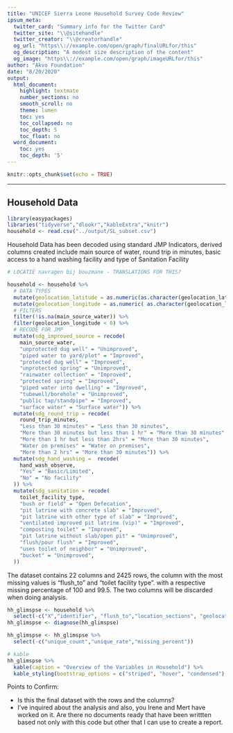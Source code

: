 ```yaml
---
title: "UNICEF Sierra Leone Household Survey Code Review"
ipsum_meta:
  twitter_card: "Summary info for the Twitter Card"
  twitter_site: "\\@sitehandle"
  twitter_creator: "\\@creatorhandle"
  og_url: "https\\://example.com/open/graph/finalURLfor/this"
  og_description: "A modest size description of the content"
  og_image: "https\\://example.com/open/graph/imageURLfor/this"
author: "Akvo Foundation"
date: "8/20/2020"
output:
  html_document:
    highlight: textmate
    number_sections: no
    smooth_scroll: no
    theme: lumen
    toc: yes
    toc_collapsed: no
    toc_depth: 5
    toc_float: no
  word_document:
    toc: yes
    toc_depth: '5'
---
```


```r
knitr::opts_chunk$set(echo = TRUE)
```

---
## Household Data
```r
library(easypackages)
libraries("tidyverse","dlookr","kableExtra","knitr")
household <- read.csv("../output/SL_subset.csv")
```

Household Data has been decoded using standard JMP Indicators, derived columns created include main source of water, round trip in minutes, basic access to a hand washing facility and type of Sanitation Facility

```r
# LOCATIE navragen bij bouzmane - TRANSLATIONS FOR THIS?

household <- household %>% 
  # DATA TYPES
  mutate(geolocation_latitude = as.numeric(as.character(geolocation_latitude))) %>%
  mutate(geolocation_longitude = as.numeric( as.character(geolocation_longitude))) %>%
  # FILTERS
  filter(!is.na(main_source_water)) %>%
  filter(geolocation_longitude < 0) %>%
  # RECODE FOR JMP
  mutate(sdg_improved_source = recode(
    main_source_water, 
    "unprotected dug well" = "Unimproved", 
    "piped water to yard/plot" = "Improved", 
    "protected dug well" = "Improved", 
    "unprotected spring" = "Unimproved", 
    "rainwater collection" = "Improved",
    "protected spring" = "Improved", 
    "piped water into dwelling" = "Improved", 
    "tubewell/borehole" = "Unimproved", 
    "public tap/standpipe" = "Improved", 
    "surface water" = "Surface water")) %>%
  mutate(sdg_round_trip = recode(
    round_trip_minutes, 
    "Less than 30 minutes" = "Less than 30 minutes",
    "More than 30 minutes but less than 1 hr" = "More than 30 minutes", 
    "More than 1 hr but less than 2hrs" = "More than 30 minutes", 
    "Water on premises" = "Water on premises", 
    "More than 2 hrs" = "More than 30 minutes")) %>%
  mutate(sdg_hand_washing =  recode(
    hand_wash_observe,
    "Yes" = "Basic/Limited",
    "No" = "No facility"
  )) %>%
  mutate(sdg_sanitation = recode(
    toilet_facility_type,
    "bush or field" = "Open Defecation",
    "pit latrine with concrete slab" = "Improved",
    "pit latrine with other type of slab" = "Improved",
    "ventilated improved pit latrine (vip)" = "Improved",
    "composting toilet" = "Improved",
    "pit latrine without slab/open pit" = "Unimproved", 
    "flush/pour flush" = "Improved",
    "uses toilet of neighbor" = "Unimproved",
    "bucket" = "Unimproved",
  ))
```

The dataset contains 22 columns and 2425 rows, the column with the most missing values is "flush_to" and "toilet facility type". with a respective missing percentage of 100 and 99.5. The two columns will be discarded when doing analysis.

```r
hh_glimspse <- household %>%
  select(-c("X","identifier", "flush_to","location_sections", "geolocation_latitude","geolocation_longitude","geolocation_elevation","mpn.100ml"))
hh_glimspse <- diagnose(hh_glimspse)

hh_glimspse <- hh_glimspse %>%
  select(-c("unique_count","unique_rate","missing_percent"))

# kable
hh_glimspse %>%
  kable(caption = "Overview of the Variables in Household") %>%
  kable_styling(bootstrap_options = c("striped", "hover", "condensed"), full_width = T)
```

 Points to Confirm:
 
 * Is this the final dataset with the rows and the columns?
 * I've inquired about the analysis and also, you Irene and Mert have worked on it. Are there no documents ready that have been writtten based not only with this code but other that I can use to create a report. 

 
 
 
